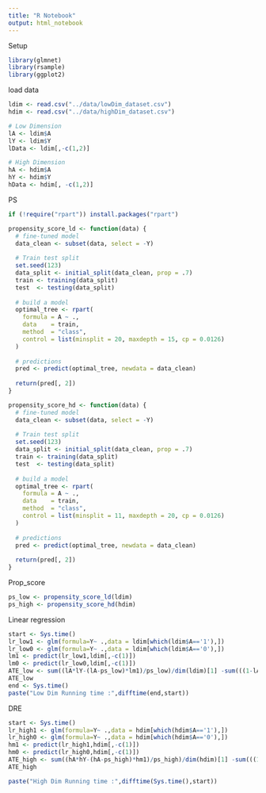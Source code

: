 ---
title: "R Notebook"
output: html_notebook
---


Setup
```{r}
library(glmnet)
library(rsample)
library(ggplot2)
```

load data
```{r}
ldim <- read.csv("../data/lowDim_dataset.csv")
hdim <- read.csv("../data/highDim_dataset.csv")

# Low Dimension
lA <- ldim$A
lY <- ldim$Y
lData <- ldim[,-c(1,2)]

# High Dimension
hA <- hdim$A
hY <- hdim$Y
hData <- hdim[, -c(1,2)]
```

PS
```{r}
if (!require("rpart")) install.packages("rpart")

propensity_score_ld <- function(data) {
  # fine-tuned model
  data_clean <- subset(data, select = -Y)
  
  # Train test split
  set.seed(123)
  data_split <- initial_split(data_clean, prop = .7)
  train <- training(data_split)
  test  <- testing(data_split)
  
  # build a model
  optimal_tree <- rpart(
    formula = A ~ .,
    data    = train,
    method  = "class",
    control = list(minsplit = 20, maxdepth = 15, cp = 0.0126)
  )
  
  # predictions
  pred <- predict(optimal_tree, newdata = data_clean)
  
  return(pred[, 2])
}

propensity_score_hd <- function(data) {
  # fine-tuned model
  data_clean <- subset(data, select = -Y)
  
  # Train test split
  set.seed(123)
  data_split <- initial_split(data_clean, prop = .7)
  train <- training(data_split)
  test  <- testing(data_split)
  
  # build a model
  optimal_tree <- rpart(
    formula = A ~ .,
    data    = train,
    method  = "class",
    control = list(minsplit = 11, maxdepth = 20, cp = 0.0126)
  )
  
  # predictions
  pred <- predict(optimal_tree, newdata = data_clean)
  
  return(pred[, 2])
}
```

Prop_score
```{r}
ps_low <- propensity_score_ld(ldim)
ps_high <- propensity_score_hd(hdim)
```

Linear regression
```{r}
start <- Sys.time()
lr_low1 <- glm(formula=Y~ .,data = ldim[which(ldim$A=='1'),])
lr_low0 <- glm(formula=Y~ .,data = ldim[which(ldim$A=='0'),])
lm1 <- predict(lr_low1,ldim[,-c(1)])
lm0 <- predict(lr_low0,ldim[,-c(1)])
ATE_low <- sum((lA*lY-(lA-ps_low)*lm1)/ps_low)/dim(ldim)[1] -sum(((1-lA)*lY+(lA-ps_low)*lm0)/(1-ps_low))/dim(ldim)[1]
ATE_low
end <- Sys.time()
paste("Low Dim Running time :",difftime(end,start))
```

DRE
```{r}
start <- Sys.time()
lr_high1 <- glm(formula=Y~ .,data = hdim[which(hdim$A=='1'),])
lr_high0 <- glm(formula=Y~ .,data = hdim[which(hdim$A=='0'),])
hm1 <- predict(lr_high1,hdim[,-c(1)])
hm0 <- predict(lr_high0,hdim[,-c(1)])
ATE_high <- sum((hA*hY-(hA-ps_high)*hm1)/ps_high)/dim(hdim)[1] -sum(((1-hA)*hY+(hA-ps_high)*hm0)/(1-ps_high))/dim(hdim)[1]
ATE_high

paste("High Dim Running time :",difftime(Sys.time(),start))
```



